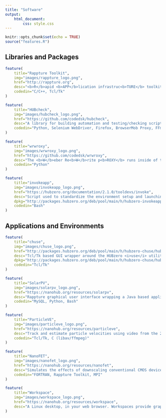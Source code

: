 ```yaml
---
title: "Software"
output:
    html_document:
        css: style.css
---
```


```r
knitr::opts_chunk$set(echo = TRUE)
source("features.R")
```

## Libraries and Packages

```r
feature(
    title="Rappture Toolkit",
    img="images/rappture_logo.png",
    href="http://rappture.org",
    desc="<b>R</b>apid <b>APP</b>lication infrastruc<b>TURE</b> toolkit that supports building desktop style graphical user interface for science based simulation tools and publishing them online.",
    codedin="C/C++, Tcl/Tk"
)

feature(
    title="HUBcheck",
    img="images/hubcheck_logo.png",
    href="https://github.com/codedsk/hubcheck",
    desc="A library for building automation and testing/checking scripts against the HUBzero Platform (website and tool container) that mimic the user experience.",
    codedin="Python, Selenium WebDriver, Firefox, BrowserMob Proxy, FFmepg, VNC, Paramiko, SSH"
)

feature(
    title="wrwroxy",
    img="images/wrwroxy_logo.png",
    href="https://github.com/codedsk/wrwroxy",
    desc="The <b>W</b>eber Re<b>W</b>rite p<b>ROXY</b> runs inside of the HUBzero Platform tool container, between the Exec Proxy and a web server based (weber) application, and forwards connections between the two, rewriting the header to remove the HUBzero specific parts of the request path. This allows the weber application to think it is serving files from the root of the web server. The proxy also has the capability of performing light security checks, like checking that incoming requests have the correct authentication cookie.",
    codedin="Python"
)

feature(
    title="invokeapp",
    img="images/invokeapp_logo.png",
    href="https://hubzero.org/documentation/2.1.0/tooldevs/invoke",
    desc="Script used to standardize the environment setup and launching of applications inside the HUBzero tool container.",
    dpkg="http://packages.hubzero.org/deb/pool/main/h/hubzero-invokeapp/hubzero-invokeapp_2.0.0.orig.tar.gz",
    codedin="Bash"
)


```

## Applications and Environments

```r
feature(
    title="chuse",
    img="images/chuse_logo.png",
    href="http://packages.hubzero.org/deb/pool/main/h/hubzero-chuse/hubzero-chuse_2.0.0.orig.tar.gz",
    desc="Tcl/Tk based GUI wrapper around the HUBzero <i>use</i> utility for setting up environments inside the tool container.",
    dpkg="http://packages.hubzero.org/deb/pool/main/h/hubzero-chuse/hubzero-chuse_2.0.0.orig.tar.gz",
    codedin="Tcl/Tk"
)

feature(
    title="SolarPV",
    img="images/solarpv_logo.png",
    href="https://nanohub.org/resources/solarpv",
    desc="Rappture graphical user interface wrapping a Java based application that simulates electricity demand in residential communities with solar photovoltaic (PV) systems.",
    codedin="MySQL, Python, Bash"
)

feature(
    title="ParticleVE",
    img="images/particleve_logo.png",
    href="https://nanohub.org/resources/particleve",
    desc="Track and estimate particle velocities using video from the 2010 Deepwater Horizon oil spill in the Gulf of Mexico.",
    codedin="Tcl/Tk, C (libav/ffmpeg)"
)

feature(
    title="NanoFET",
    img="images/nanofet_logo.png",
    href="https://nanohub.org/resources/nanofet",
    desc="Simulates the effects of downscaling conventional CMOS devices, uncovering the challenges of working on the ever-shrinking nanoelectronics in today's devices.",
    codedin="FORTRAN, Rappture Toolkit, MPI"
)

feature(
    title="Workspace",
    img="images/workspace_logo.png",
    href="https://nanohub.org/resources/workspace",
    desc="A Linux desktop, in your web browser. Workspaces provide graphical access to your home directory on the HUB. They are packed with compilers, libraries, debuggers, your favorite text editor, and access to grid computing resources so you can perform research and develop code in a secure, containerized, persistant environment. I help setup, configure, and maintain workspaces on the HUBs managed by the HUBzero team.<br/><br/>Try it out for free by registering for an account on <a href=\"https://hubzero.org\">https://hubzero.org</a>."
)
```
